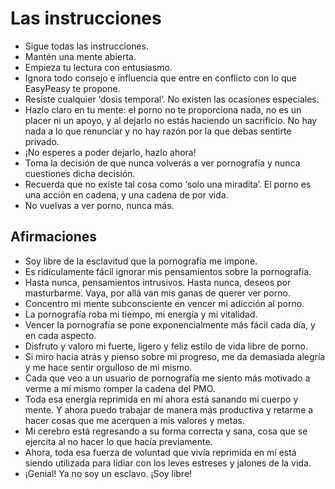 # Las instrucciones {#las-instrucciones}

* Sigue todas las instrucciones.
* Mantén una mente abierta.
* Empieza tu lectura con entusiasmo.
* Ignora todo consejo e influencia que entre en conflicto con lo que EasyPeasy te propone.
* Resiste cualquier 'dosis temporal'. No existen las ocasiones especiales.
* Hazlo claro en tu mente: el porno no te proporciona nada, no es un placer ni un apoyo, y al dejarlo no estás haciendo un sacrificio. No hay nada a lo que renunciar y no hay razón por la que debas sentirte privado.
* ¡No esperes a poder dejarlo, hazlo ahora!
* Toma la decisión de que nunca volverás a ver pornografía y nunca cuestiones dicha decisión.
* Recuerda que no existe tal cosa como 'solo una miradita'. El porno es una acción en cadena, y una cadena de por vida.
* No vuelvas a ver porno, nunca más.

## Afirmaciones

* Soy libre de la esclavitud que la pornografía me impone.
* Es ridículamente fácil ignorar mis pensamientos sobre la pornografía.
* Hasta nunca, pensamientos intrusivos. Hasta nunca, deseos por masturbarme. Vaya, por allá van mis ganas de querer ver porno.
* Concentro mi mente subconsciente en vencer mi adicción al porno.
* La pornografía roba mi tiempo, mi energía y mi vitalidad.
* Vencer la pornografía se pone exponencialmente más fácil cada día, y en cada aspecto.
* Disfruto y valoro mi fuerte, ligero y feliz estilo de vida libre de porno.
* Si miro hacia atrás y pienso sobre mi progreso, me da demasiada alegría y me hace sentir orgulloso de mi mismo.
* Cada que veo a un usuario de pornografía me siento más motivado a verme a mí mismo romper la cadena del PMO.
* Toda esa energía reprimida en mí ahora está sanando mi cuerpo y mente. Y ahora puedo trabajar de manera más productiva y retarme a hacer cosas que me acerquen a mis valores y metas.
* Mi cerebro está regresando a su forma correcta y sana, cosa que se ejercita al no hacer lo que hacía previamente.
* Ahora, toda esa fuerza de voluntad que vivía reprimida en mí está siendo utilizada para lidiar con los leves estreses y jalones de la vida.
* ¡Genial! Ya no soy un esclavo. ¡Soy libre!
